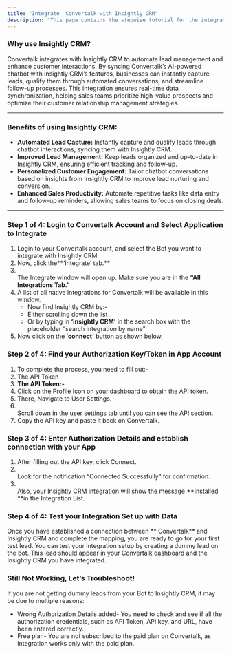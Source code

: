 ```yaml
---
title: "Integrate  Convertalk with Insightly CRM"
description: "This page contains the stepwise tutorial for the integration with  Convertalk"
---
```


### **Why use Insightly CRM?**

 Convertalk integrates with Insightly CRM to automate lead management and enhance customer interactions. By syncing  Convertalk’s AI-powered chatbot with Insightly CRM’s features, businesses can instantly capture leads, qualify them through automated conversations, and streamline follow-up processes. This integration ensures real-time data synchronization, helping sales teams prioritize high-value prospects and optimize their customer relationship management strategies.

---

### **Benefits of using Insightly CRM:**

- **Automated Lead Capture:** Instantly capture and qualify leads through chatbot interactions, syncing them with Insightly CRM.
- **Improved Lead Management:** Keep leads organized and up-to-date in Insightly CRM, ensuring efficient tracking and follow-up.
- **Personalized Customer Engagement:** Tailor chatbot conversations based on insights from Insightly CRM to improve lead nurturing and conversion.
- **Enhanced Sales Productivity:** Automate repetitive tasks like data entry and follow-up reminders, allowing sales teams to focus on closing deals.

---

### **Step 1 of 4: Login to  Convertalk Account and Select Application to Integrate**

1. Login to your  Convertalk account, and select the Bot you want to integrate with Insightly CRM.
2. Now, click the**‘Integrate’ tab.** 
3. \
   The Integrate window will open up. Make sure you are in the **“All Integrations Tab.”**
4. A list of all native integrations for  Convertalk will be available in this window.
   - Now find Insightly CRM by:-
   - Either scrolling down the list
   - Or by typing in **‘**Insightly CRM**’** in the search box with the placeholder “search integration by name”
5. Now click on the ‘**connect’** button as shown below.

### **Step 2 of 4: Find your Authorization Key/Token in App Account**

1. To complete the process, you need to fill out:-
2. The API Token
3. **The API Token:-**
4. Click on the Profile Icon on your dashboard to obtain the API token.
5. There, Navigate to User Settings.
6. \
   Scroll down in the user settings tab until you can see the API section.
7. Copy the API key and paste it back on  Convertalk.

### **Step 3 of 4: Enter Authorization Details and establish connection with your App**

1. After filling out the API key, click Connect.
2. \
   Look for the notification “Connected Successfully” for confirmation.
3. \
   Also, your Insightly CRM integration will show the message **Installed **in the Integration List.

### **Step 4 of 4: Test your Integration Set up with Data**

Once you have established a connection between ** Convertalk** and Insightly CRM and complete the mapping, you are ready to go for your first test lead. You can test your integration setup by creating a dummy lead on the bot. This lead should appear in your  Convertalk dashboard and the Insightly CRM you have integrated.

### **Still Not Working, Let’s Troubleshoot\!**

If you are not getting dummy leads from your Bot to Insightly CRM, it may be due to multiple reasons:

- Wrong Authorization Details added- You need to check and see if all the authorization credentials, such as API Token, API key, and URL, have been entered correctly.
- Free plan- You are not subscribed to the paid plan on  Convertalk, as integration works only with the paid plan.

 